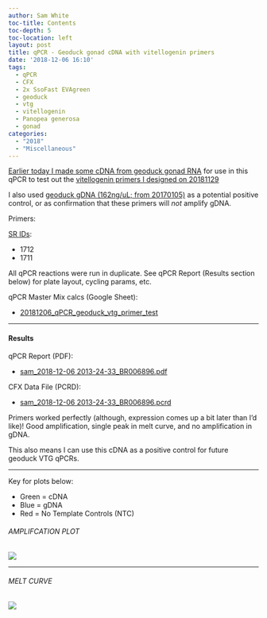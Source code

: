 ```yaml
---
author: Sam White
toc-title: Contents
toc-depth: 5
toc-location: left
layout: post
title: qPCR - Geoduck gonad cDNA with vitellogenin primers
date: '2018-12-06 16:10'
tags:
  - qPCR
  - CFX
  - 2x SsoFast EVAgreen
  - geoduck
  - vtg
  - vitellogenin
  - Panopea generosa
  - gonad
categories:
  - "2018"
  - "Miscellaneous"
---
```

[Earlier today I made some cDNA from geoduck gonad RNA](https://robertslab.github.io/sams-notebook/posts/2018/2018-12-06-Reverse-Transcription-Geoduck-gonad-RNA-pool/) for use in this qPCR to test out the [vitellogenin primers I designed on 20181129](https://robertslab.github.io/sams-notebook/2018/11/29/Primer-Design-Geoduck-Vitellogenin-using-Primer3/)

I also used [geoduck gDNA (162ng/uL; from 20170105)](https://robertslab.github.io/sams-notebook/posts/2017/2017-01-05-dna-isolation-geoduck-gdna-for-illumina-initiated-sequencing-project/) as a potential positive control, or as confirmation that these primers will _not_ amplify gDNA.

Primers:

[SR IDs](https://docs.google.com/spreadsheets/d/14m2kkFhxcoKWWIGoAD_7VOVsAg9wilME2UcSLqfnqLI/edit?usp=sharing&authkey=CP736rQK):

- 1712
- 1711

All qPCR reactions were run in duplicate. See qPCR Report (Results section below) for plate layout, cycling params, etc.

qPCR Master Mix calcs (Google Sheet):

- [20181206_qPCR_geoduck_vtg_primer_test](https://docs.google.com/spreadsheets/d/1xhNOLrTybRBcK-kXmFfpXkq1kCTxmJVB7OnvSaQ4vfI/edit?usp=sharing)

---

#### Results

qPCR Report (PDF):

- [sam_2018-12-06 2013-24-33_BR006896.pdf](http://owl.fish.washington.edu/Athaliana/qPCR_data/qPCR_reports/sam_2018-12-06%2013-24-33_BR006896.pdf)

CFX Data File (PCRD):

- [sam_2018-12-06 2013-24-33_BR006896.pcrd](http://owl.fish.washington.edu/scaphapoda/qPCR_data/cfx_connect_data/sam_2018-12-06%2013-24-33_BR006896.pcrd)

Primers worked perfectly (although, expression comes up a bit later than I'd like)! Good amplification, single peak in melt curve, and no amplification in gDNA.

This also means I can use this cDNA as a positive control for future geoduck VTG qPCRs.

---

Key for plots below:

- Green = cDNA
- Blue = gDNA
- Red = No Template Controls (NTC)

###### AMPLIFCATION PLOT

![](http://owl.fish.washington.edu/Athaliana/qPCR_data/sam_2018-12-06_13-24-33_amp_plots.png)

---

###### MELT CURVE

![](http://owl.fish.washington.edu/Athaliana/qPCR_data/sam_2018-12-06_13-24-33_melt_plots.png)
